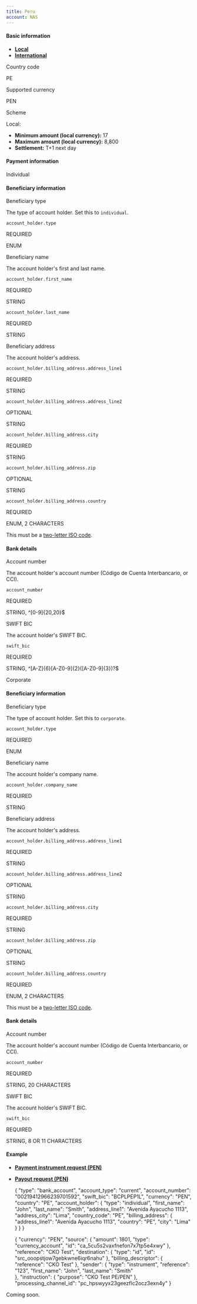 ```yaml
---
title: Peru
account: NAS
---
```


#### Basic information

*   [**Local**](#tabs-b3b4dff3-60e6-4384-97ac-0280c3825607-1)
*   [**International**](#tabs-b3b4dff3-60e6-4384-97ac-0280c3825607-2)

  

Country code

PE

Supported currency

PEN

Scheme

Local:

*   **Minimum amount (local currency):** 17
*   **Maximum amount (local currency):** 8,800
*   **Settlement:** T+1 next day

#### Payment information

 Individual

#### Beneficiary information

  

Beneficiary type

The type of account holder. Set this to `individual`.

`account_holder.type`

REQUIRED

ENUM

Beneficiary name

The account holder's first and last name.

`account_holder.first_name`

REQUIRED

STRING

`account_holder.last_name`

REQUIRED

STRING

Beneficiary address

The account holder's address.

  

  

  

  

`account_holder.billing_address.address_line1`

REQUIRED

STRING

`account_holder.billing_address.address_line2`

OPTIONAL

STRING

`account_holder.billing_address.city`

REQUIRED

STRING

`account_holder.billing_address.zip`

OPTIONAL

STRING

`account_holder.billing_address.country`

REQUIRED

ENUM, 2 CHARACTERS

This must be a [two-letter ISO code](/display/DOCS/Country+codes).

#### Bank details

  

Account number

The account holder's account number (Código de Cuenta Interbancario, or CCI).

`account_number`

REQUIRED

STRING, ^\[0-9\]{20,20}$

SWIFT BIC

The account holder's SWIFT BIC.

`swift_bic`

REQUIRED

STRING, ^\[A-Z\]{6}\[A-Z0-9\]{2}(\[A-Z0-9\]{3})?$

 Corporate

#### Beneficiary information

  

Beneficiary type

The type of account holder. Set this to `corporate`.

`account_holder.type`

REQUIRED

ENUM

Beneficiary name

The account holder's company name.

`account_holder.company_name`

REQUIRED

STRING

Beneficiary address

The account holder's address.

  

  

  

  

`account_holder.billing_address.address_line1`

REQUIRED

STRING

`account_holder.billing_address.address_line2`

OPTIONAL

STRING

`account_holder.billing_address.city`

REQUIRED

STRING

`account_holder.billing_address.zip`

OPTIONAL

STRING

`account_holder.billing_address.country`

REQUIRED

ENUM, 2 CHARACTERS

This must be a [two-letter ISO code](/display/DOCS/Country+codes).

#### Bank details

  

Account number

The account holder's account number (Código de Cuenta Interbancario, or CCI).

`account_number`

REQUIRED

STRING, 20 CHARACTERS

SWIFT BIC

The account holder's SWIFT BIC.

`swift_bic`

REQUIRED

STRING, 8 OR 11 CHARACTERS

#### Example

*   [**Payment instrument request (PEN)**](#tabs-510ba8e2-e2b7-41a7-a84e-2b2ae32466f4-1)
*   [**Payout request (PEN)**](#tabs-510ba8e2-e2b7-41a7-a84e-2b2ae32466f4-2)

    {
      "type": "bank_account",
      "account_type": "current",
      "account_number": "00219412966239701592",
      "swift_bic": "BCPLPEP1L",
      "currency": "PEN",
      "country": "PE",
      "account_holder": {
        "type": "individual",
        "first_name": "John",
        "last_name": "Smith",
        "address_line1": "Avenida Ayacucho 1113",
        "address_city": "Lima",
        "country_code": "PE",
        "billing_address": {
          "address_line1": "Avenida Ayacucho 1113",
          "country": "PE",
          "city": "Lima"
        }
      }
    }
    

    {
      "currency": "PEN",
      "source": {
        "amount": 1801,
        "type": "currency_account",
        "id": "ca_5cu5s2vaxfnefon7x7tp5e4xwy"
      },
      "reference": "CKO Test",
      "destination": {
        "type": "id",
        "id": "src_ooopstjow7gebkwne6iqr6nahu"
      },
      "billing_descriptor": {
        "reference": "CKO Test"
      },
      "sender": {
        "type": "instrument",
        "reference": "123",
        "first_name": "John",
        "last_name": "Smith"        
      },
      "instruction": {
        "purpose": "CKO Test PE/PEN"
      },
      "processing_channel_id": "pc_hpswyyx23geezflc2ocz3exn4y"
    }
    

Coming soon.
